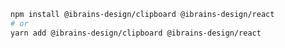 ```bash
npm install @ibrains-design/clipboard @ibrains-design/react
# or
yarn add @ibrains-design/clipboard @ibrains-design/react
```
